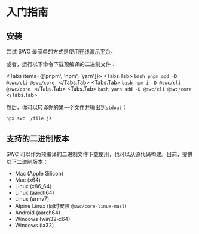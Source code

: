 
# 入门指南

## 安装

尝试 SWC 最简单的方式是使用[在线演示平台](/playground)。

或者，运行以下命令下载预编译的二进制文件：

<Tabs items={['pnpm', 'npm', 'yarn']}>
  <Tabs.Tab>
    ```bash
    pnpm add -D @swc/cli @swc/core
    ```
  </Tabs.Tab>
    <Tabs.Tab>
    ```bash
    npm i -D @swc/cli @swc/core
    ```
  </Tabs.Tab>
    <Tabs.Tab>
    ```bash
    yarn add -D @swc/cli @swc/core
    ```
  </Tabs.Tab>
</Tabs>

然后，你可以转译你的第一个文件并输出到`stdout`：

```bash
npx swc ./file.js
```

## 支持的二进制版本

SWC 可以作为预编译的二进制文件下载使用，也可以从源代码构建。目前，提供以下二进制版本：

- Mac (Apple Silicon)
- Mac (x64)
- Linux (x86_64)
- Linux (aarch64)
- Linux (armv7)
- Alpine Linux (同时安装 `@swc/core-linux-musl`)
- Android (aarch64)
- Windows (win32-x64)
- Windows (ia32)
